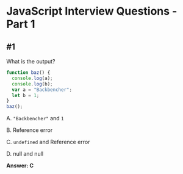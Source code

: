 

<Layout>
<SEO title="JavaScript Interview Questions - Part 1" />
<JSLayout>

# JavaScript Interview Questions - Part 1

## #1

What is the output?

```javascript
function baz() {
  console.log(a);
  console.log(b);
  var a = "Backbencher";
  let b = 1;
}
baz();
```

A. `"Backbencher"` and `1`

B. Reference error

C. `undefined` and Reference error

D. null and null

__Answer: C__


</JSLayout>
</Layout>